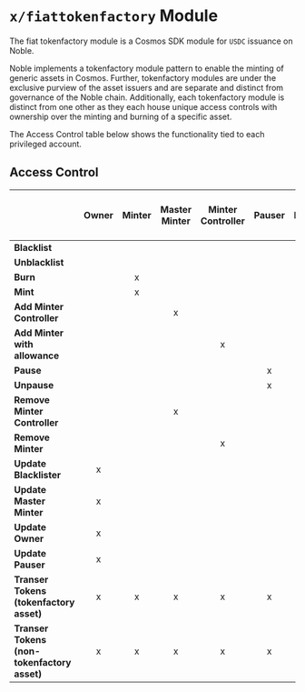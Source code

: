 # `x/fiattokenfactory` Module

The fiat tokenfactory module is a Cosmos SDK module for `USDC` issuance on Noble.

Noble implements a tokenfactory module pattern to enable the minting of generic assets in Cosmos. Further, tokenfactory modules are under the exclusive purview of the asset issuers and are separate and distinct from governance of the Noble chain. Additionally, each tokenfactory module is distinct from one other as they each house unique access controls with ownership over the minting and burning of a specific asset.

The Access Control table below shows the functionality tied to each privileged account.

## Access Control

|                                             | **Owner** | **Minter** | **Master Minter** | **Minter Controller** | **Pauser** | **Blacklister** | **Is Paused<br/>(Actions Allowed)** |
| ------------------------------------------- | :-------: | :--------: | :---------------: | :-------------------: | :--------: | :-------------: | :---------------------------------: |
| **Blacklist**                               |           |            |                   |                       |            |        x        |                  x                  |
| **Unblacklist**                             |           |            |                   |                       |            |        x        |                  x                  |
| **Burn**                                    |           |     x      |                   |                       |            |                 |                                     |
| **Mint**                                    |           |     x      |                   |                       |            |                 |                                     |
| **Add Minter Controller**                   |           |            |         x         |                       |            |                 |                  x                  |
| **Add Minter with allowance**               |           |            |                   |           x           |            |                 |                  x                  |
| **Pause**                                   |           |            |                   |                       |     x      |                 |                  x                  |
| **Unpause**                                 |           |            |                   |                       |     x      |                 |                  x                  |
| **Remove Minter Controller**                |           |            |         x         |                       |            |                 |                  x                  |
| **Remove Minter**                           |           |            |                   |           x           |            |                 |                  x                  |
| **Update Blacklister**                      |     x     |            |                   |                       |            |                 |                  x                  |
| **Update Master Minter**                    |     x     |            |                   |                       |            |                 |                  x                  |
| **Update Owner**                            |     x     |            |                   |                       |            |                 |                  x                  |
| **Update Pauser**                           |     x     |            |                   |                       |            |                 |                  x                  |
| **Transer Tokens (tokenfactory asset)**     |     x     |     x      |         x         |           x           |     x      |        x        |                                     |
| **Transer Tokens (non-tokenfactory asset)** |     x     |     x      |         x         |           x           |     x      |        x        |                  x                  |
